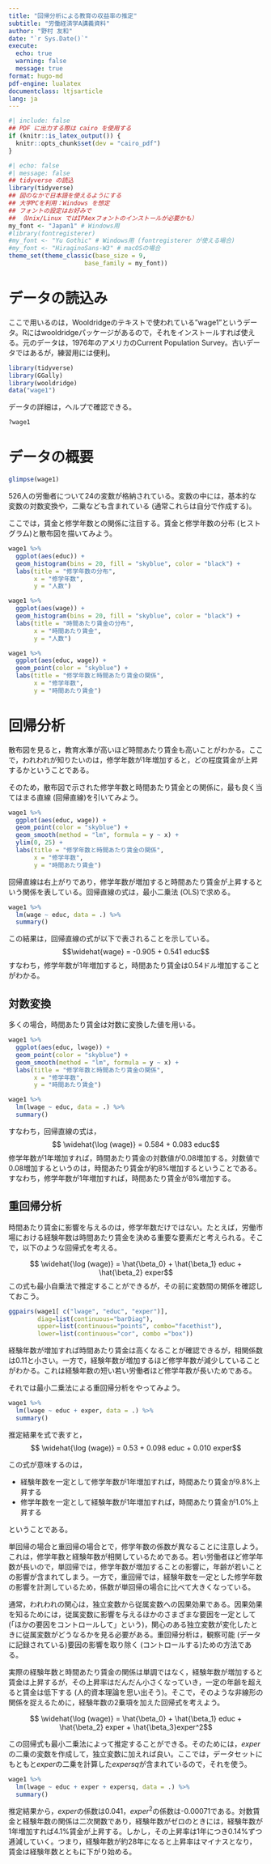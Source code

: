 ```yaml
---
title: "回帰分析による教育の収益率の推定"
subtitle: "労働経済学A講義資料"
author: "野村 友和"
date: "`r Sys.Date()`"
execute: 
  echo: true
  warning: false
  message: true
format: hugo-md
pdf-engine: lualatex
documentclass: ltjsarticle 
lang: ja
---
```


```r
#| include: false
## PDF に出力する際は cairo を使用する
if (knitr::is_latex_output()) {
  knitr::opts_chunk$set(dev = "cairo_pdf")
}
```

```r
#| echo: false
#| message: false
## tidyverse の読込
library(tidyverse)
## 図のなかで日本語を使えるようにする
## 大学PCを利用：Windows を想定
## フォントの設定はお好みで
## （Unix/Linux ではIPAexフォントのインストールが必要かも）
my_font <- "Japan1" # Windows用
#library(fontregisterer)
#my_font <- "Yu Gothic" # Windows用 (fontregisterer が使える場合)
#my_font <- "HiraginoSans-W3" # macOSの場合
theme_set(theme_classic(base_size = 9,
                     base_family = my_font))
```

# データの読込み

ここで用いるのは，Wooldridgeのテキストで使われている"wage1"というデータ。Rにはwooldridgeパッケージがあるので，それをインストールすれば使える。元のデータは，1976年のアメリカのCurrent Population Survey。古いデータではあるが，練習用には便利。

```r
library(tidyverse)
library(GGally)
library(wooldridge)
data("wage1")

```

データの詳細は，ヘルプで確認できる。

```r
?wage1
```

# データの概要

```r
glimpse(wage1)
```

526人の労働者について24の変数が格納されている。変数の中には，基本的な変数の対数変換や，二乗なども含まれている (通常これらは自分で作成する)。

ここでは，賃金と修学年数との関係に注目する。賃金と修学年数の分布 (ヒストグラム)と散布図を描いてみよう。

```r

wage1 %>% 
  ggplot(aes(educ)) +
  geom_histogram(bins = 20, fill = "skyblue", color = "black") +
  labs(title = "修学年数の分布",
       x = "修学年数",
       y = "人数")

wage1 %>% 
  ggplot(aes(wage)) +
  geom_histogram(bins = 20, fill = "skyblue", color = "black") +
  labs(title = "時間あたり賃金の分布",
       x = "時間あたり賃金",
       y = "人数")

wage1 %>%
  ggplot(aes(educ, wage)) +
  geom_point(color = "skyblue") +
  labs(title = "修学年数と時間あたり賃金の関係",
       x = "修学年数",
       y = "時間あたり賃金")
```

# 回帰分析

散布図を見ると，教育水準が高いほど時間あたり賃金も高いことがわかる。ここで，われわれが知りたいのは，修学年数が1年増加すると，どの程度賃金が上昇するかということである。

そのため，散布図で示された修学年数と時間あたり賃金との関係に，最も良く当てはまる直線 (回帰直線)を引いてみよう。

```r
wage1 %>%
  ggplot(aes(educ, wage)) +
  geom_point(color = "skyblue") +
  geom_smooth(method = "lm", formula = y ~ x) +
  ylim(0, 25) +
  labs(title = "修学年数と時間あたり賃金の関係",
       x = "修学年数",
       y = "時間あたり賃金")

```

回帰直線は右上がりであり，修学年数が増加すると時間あたり賃金が上昇するという関係を表している。回帰直線の式は，最小二乗法 (OLS)で求める。

```r

wage1 %>%
  lm(wage ~ educ, data = .) %>%
  summary()
```

この結果は，回帰直線の式が以下で表されることを示している。 $$\widehat{wage} = -0.905 + 0.541 educ$$ すなわち，修学年数が1年増加すると，時間あたり賃金は0.54ドル増加することがわかる。

## 対数変換

多くの場合，時間あたり賃金は対数に変換した値を用いる。

```r
wage1 %>%
  ggplot(aes(educ, lwage)) +
  geom_point(color = "skyblue") +
  geom_smooth(method = "lm", formula = y ~ x) +
  labs(title = "修学年数と時間あたり賃金の関係",
       x = "修学年数",
       y = "時間あたり賃金")

wage1 %>%
  lm(lwage ~ educ, data = .) %>%
  summary()
```

すなわち，回帰直線の式は， $$ \widehat{\log (wage)} = 0.584 + 0.083 educ$$ 修学年数が1年増加すれば，時間あたり賃金の対数値が0.08増加する。対数値で0.08増加するというのは，時間あたり賃金が約8%増加するということである。すなわち，修学年数が1年増加すれば，時間あたり賃金が8%増加する。

## 重回帰分析

時間あたり賃金に影響を与えるのは，修学年数だけではない。たとえば，労働市場における経験年数は時間あたり賃金を決める重要な要素だと考えられる。そこで，以下のような回帰式を考える。

$$ \widehat{\log (wage)} = \hat{\beta_0} + \hat{\beta_1} educ + \hat{\beta_2} exper$$ この式も最小自乗法で推定することができるが，その前に変数間の関係を確認しておこう。

```r
ggpairs(wage1[ c("lwage", "educ", "exper")],
        diag=list(continuous="barDiag"),
        upper=list(continuous="points", combo="facethist"),
        lower=list(continuous="cor", combo ="box"))


```

経験年数が増加すれば時間あたり賃金は高くなることが確認できるが，相関係数は0.11と小さい。一方で，経験年数が増加するほど修学年数が減少していることがわかる。これは経験年数の短い若い労働者ほど修学年数が長いためである。

それでは最小二乗法による重回帰分析をやってみよう。

```r
wage1 %>%
  lm(lwage ~ educ + exper, data = .) %>%
  summary()

```

推定結果を式で表すと， $$ \widehat{\log (wage)} = 0.53 + 0.098 educ + 0.010 exper$$

この式が意味するのは，

-   経験年数を一定として修学年数が1年増加すれば，時間あたり賃金が9.8%上昇する
-   修学年数を一定として経験年数が1年増加すれば，時間あたり賃金が1.0%上昇する

ということである。

単回帰の場合と重回帰の場合とで，修学年数の係数が異なることに注意しよう。これは，修学年数と経験年数が相関しているためである。若い労働者ほど修学年数が長いので，単回帰では，修学年数が増加することの影響に，年齢が若いことの影響が含まれてしまう。一方で，重回帰では，経験年数を一定とした修学年数の影響を計測しているため，係数が単回帰の場合に比べて大きくなっている。

通常，われわれの関心は，独立変数から従属変数への因果効果である。因果効果を知るためには，従属変数に影響を与えるほかのさまざまな要因を一定として(「ほかの要因をコントロールして」という)，関心のある独立変数が変化したときに従属変数がどうなるかを見る必要がある。重回帰分析は，観察可能 (データに記録されている)要因の影響を取り除く (コントロールする)ための方法である。

実際の経験年数と時間あたり賃金の関係は単調ではなく，経験年数が増加すると賃金は上昇するが，その上昇率はだんだん小さくなっていき，一定の年齢を超えると賃金は低下する (人的資本理論を思い出そう)。そこで，そのような非線形の関係を捉えるために，経験年数の2乗項を加えた回帰式を考えよう。

$$  \widehat{\log (wage)} = \hat{\beta_0} + \hat{\beta_1} educ + \hat{\beta_2} exper + \hat{\beta_3}exper^2$$

この回帰式も最小二乗法によって推定することができる。そのためには，$exper$の二乗の変数を作成して，独立変数に加えれば良い。ここでは，データセットにもともと$exper$の二乗を計算した$expersq$が含まれているので，それを使う。

```r
wage1 %>%
  lm(lwage ~ educ + exper + expersq, data = .) %>%
  summary()
```

推定結果から，$exper$の係数は0.041，$exper^2$の係数は-0.00071である。対数賃金と経験年数の関係は二次関数であり，経験年数がゼロのときには，経験年数が1年増加すれば4.1%賃金が上昇する。しかし，その上昇率は1年につき0.14%ずつ逓減していく。つまり，経験年数が約28年になると上昇率はマイナスとなり，賃金は経験年数とともに下がり始める。

